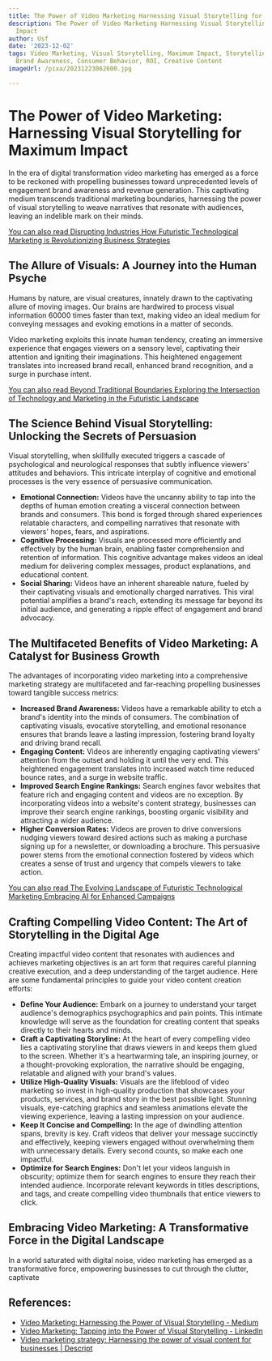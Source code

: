 ```yaml
---
title: The Power of Video Marketing Harnessing Visual Storytelling for Maximum Impact
description: The Power of Video Marketing Harnessing Visual Storytelling for Maximum
  Impact
author: Usf
date: '2023-12-02'
tags: Video Marketing, Visual Storytelling, Maximum Impact, Storytelling, Engagement,
  Brand Awareness, Consumer Behavior, ROI, Creative Content
imageUrl: /pixa/20231223062600.jpg

---
```

# The Power of  Video Marketing: Harnessing Visual Storytelling for Maximum Impact

In the era of digital transformation video marketing has  emerged as a force to be reckoned with propelling businesses toward unprecedented levels of engagement brand awareness and revenue generation. This captivating medium transcends traditional marketing boundaries, harnessing the power of visual storytelling to weave narratives that resonate with  audiences, leaving an indelible mark on their minds.

[You can  also read Disrupting Industries  How Futuristic  Technological Marketing is Revolutionizing Business Strategies](Disrupting%20Industries%20How%20Futuristic%20Technological%20Marketing%20is%20Revolutionizing%20Business%20Strategies)


##  The Allure of Visuals:  A Journey into the Human Psyche

Humans by nature, are visual creatures, innately drawn to the captivating allure of moving images. Our brains are hardwired to  process visual information 60000 times faster  than text, making video an ideal medium for conveying messages and evoking emotions in a matter of seconds.

Video marketing exploits this innate human tendency, creating an immersive experience  that engages  viewers on a sensory level, captivating their attention and igniting their imaginations. This heightened engagement translates into  increased brand recall, enhanced brand  recognition, and a surge in purchase intent.

[You can  also read Beyond Traditional Boundaries Exploring the Intersection of Technology and Marketing in  the Futuristic Landscape](Beyond%20Traditional%20Boundaries%20Exploring%20the%20Intersection%20of%20Technology%20and%20Marketing%20in%20the%20Futuristic%20Landscape)


## The Science Behind Visual Storytelling: Unlocking the Secrets of Persuasion

Visual storytelling, when skillfully executed triggers a cascade  of  psychological and neurological responses that subtly influence viewers' attitudes and behaviors. This intricate interplay of cognitive and emotional processes is the very essence of persuasive communication.

* **Emotional  Connection:** Videos have the uncanny ability to tap into the depths of human emotion creating a visceral connection between brands and consumers.  This bond is forged through shared experiences  relatable characters,  and compelling narratives  that resonate with viewers' hopes, fears, and  aspirations.
* **Cognitive Processing:** Visuals are processed more efficiently and effectively by the human brain, enabling faster comprehension and retention of information. This cognitive advantage makes videos an ideal medium for delivering complex messages, product explanations, and educational content.
* **Social Sharing:** Videos have an inherent  shareable nature, fueled by their captivating visuals and emotionally  charged narratives. This viral potential amplifies a brand's reach, extending its  message far beyond its initial audience, and generating a ripple  effect of engagement and brand advocacy.

##  The Multifaceted Benefits of Video Marketing: A Catalyst for  Business  Growth

The  advantages of incorporating video marketing into a comprehensive  marketing strategy are multifaceted and far-reaching  propelling  businesses toward  tangible  success metrics:

* **Increased Brand Awareness:** Videos have a  remarkable  ability to etch a brand's identity into the minds of consumers. The combination  of  captivating visuals, evocative  storytelling, and emotional resonance ensures that brands leave a  lasting impression, fostering brand loyalty and driving brand recall.
* **Engaging Content:** Videos are  inherently engaging captivating viewers' attention from the outset and holding it until the very end. This heightened engagement  translates into increased watch time reduced bounce rates, and  a surge in website traffic.
* **Improved Search  Engine Rankings:** Search engines favor websites that feature rich and engaging content and videos are  no exception. By incorporating videos into a website's content strategy, businesses can improve their search engine rankings,  boosting organic visibility and  attracting  a wider audience.
* **Higher Conversion Rates:** Videos are proven to drive conversions  nudging viewers toward desired actions such as making a purchase signing up for a newsletter, or downloading a brochure. This persuasive power stems from the emotional connection fostered by videos which creates a sense of  trust  and urgency that compels viewers to take action.

[You can  also read The Evolving Landscape  of Futuristic Technological  Marketing Embracing AI for Enhanced Campaigns](The%20Evolving%20Landscape%20of%20Futuristic%20Technological%20Marketing%20Embracing%20AI%20for%20Enhanced%20Campaigns)


## Crafting Compelling Video Content: The Art of Storytelling in  the Digital Age

Creating impactful video content that resonates  with audiences and achieves  marketing  objectives  is an art form that requires careful planning creative execution, and a deep understanding of the target audience.  Here are some fundamental principles to guide  your video content  creation  efforts:

*  **Define Your Audience:** Embark on a  journey to understand your target audience's demographics psychographics and pain points. This intimate knowledge will  serve as  the foundation  for creating content that speaks  directly to their  hearts and minds.
* **Craft a Captivating Storyline:** At the heart of every compelling video lies a captivating storyline that draws viewers in and keeps them glued to the screen. Whether  it's a heartwarming tale, an  inspiring journey, or a thought-provoking exploration, the narrative should be engaging, relatable and aligned with your brand's values.
* **Utilize High-Quality Visuals:** Visuals are the lifeblood of video marketing so invest in high-quality  production that  showcases  your  products, services, and brand story in the best possible light. Stunning visuals, eye-catching graphics and seamless animations elevate the viewing experience, leaving a lasting impression on your audience.
* **Keep It Concise and Compelling:** In the age of dwindling attention spans,  brevity is key. Craft videos that deliver your message succinctly and effectively, keeping viewers engaged without  overwhelming them with unnecessary details. Every second counts, so make each one impactful.
*  **Optimize for Search Engines:** Don't let your videos languish in obscurity; optimize  them for search engines to ensure  they reach their intended audience. Incorporate relevant keywords in titles descriptions, and tags, and create  compelling video thumbnails  that entice viewers to click.

## Embracing Video Marketing: A Transformative Force in the Digital Landscape

In a  world saturated with digital noise, video marketing has emerged as a transformative force, empowering businesses to cut through the clutter, captivate

## References:
- [Video Marketing: Harnessing the Power of Visual Storytelling - Medium](https://medium.com/@digitalcareershapers/video-marketing-harnessing-the-power-of-visual-storytelling-a09442e2dca2)
- [Video Marketing: Tapping into the Power of Visual Storytelling - LinkedIn](https://www.linkedin.com/pulse/video-marketing-tapping-power-visual-storytelling-shariq-fareed)
- [Video marketing strategy: Harnessing the power of visual content for businesses | Descript](https://www.descript.com/blog/article/video-marketing-strategy)
